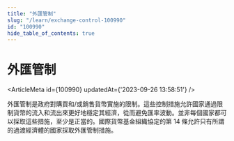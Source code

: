 ```yaml
---
title: "外匯管制"
slug: "/learn/exchange-control-100990"
id: "100990"
hide_table_of_contents: true
---
```



# 外匯管制

<ArticleMeta id={100990} updatedAt={'2023-09-26 13:58:51'} />
<div className='border-solid border-b border-t-0 my-4 border-[var(--ifm-color-gray-300)]' />

外匯管制是政府對購買和/或銷售貨幣實施的限制。這些控制措施允許國家通過限制貨幣的流入和流出來更好地穩定其經濟，從而避免匯率波動。並非每個國家都可以採取這些措施，至少是正當的。國際貨幣基金組織協定的第 14 條允許只有所謂的過渡經濟體的國家採取外匯管制措施。

